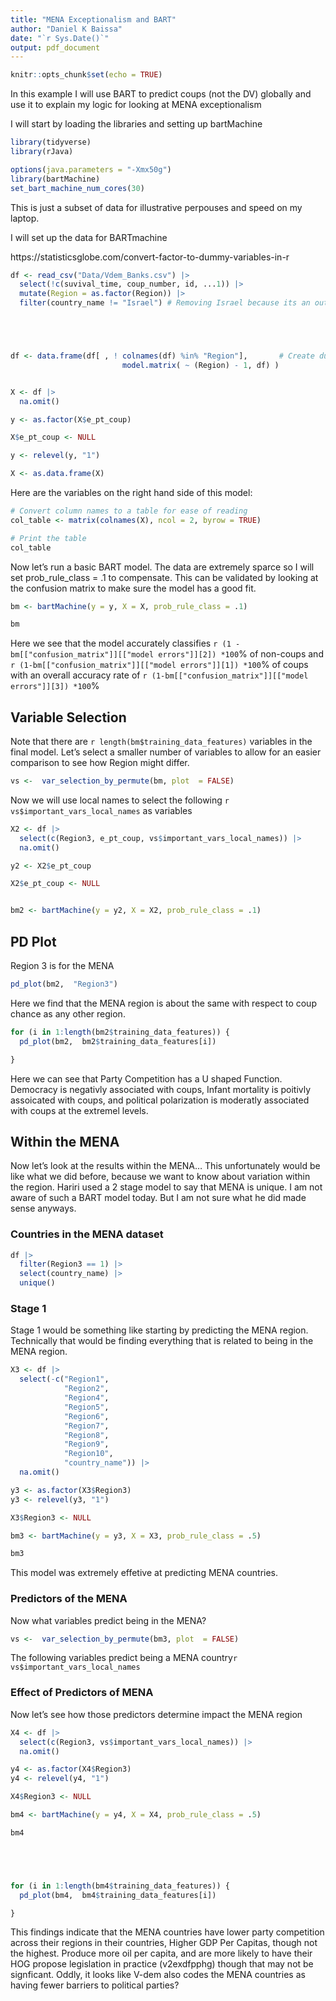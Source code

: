 ```yaml
---
title: "MENA Exceptionalism and BART"
author: "Daniel K Baissa"
date: "`r Sys.Date()`"
output: pdf_document
---
```


```r
knitr::opts_chunk$set(echo = TRUE)
```

In this example I will use BART to predict coups (not the DV) globally and use it to explain my logic for looking at MENA exceptionalism

I will start by loading the libraries and setting up bartMachine

```r
library(tidyverse)
library(rJava)

options(java.parameters = "-Xmx50g")     
library(bartMachine)
set_bart_machine_num_cores(30)
```


This is just a subset of data for illustrative perpouses and speed on my laptop.

I will set up the data for BARTmachine

https://statisticsglobe.com/convert-factor-to-dummy-variables-in-r
```r
df <- read_csv("Data/Vdem_Banks.csv") |> 
  select(!c(suvival_time, coup_number, id, ...1)) |> 
  mutate(Region = as.factor(Region)) |> 
  filter(country_name != "Israel") # Removing Israel because its an outlier in the MENA





df <- data.frame(df[ , ! colnames(df) %in% "Region"],       # Create dummy data
                         model.matrix( ~ (Region) - 1, df) )


X <- df |> 
  na.omit()

y <- as.factor(X$e_pt_coup)

X$e_pt_coup <- NULL

y <- relevel(y, "1")

X <- as.data.frame(X)
```

Here are the variables on the right hand side of this model:

```r
# Convert column names to a table for ease of reading
col_table <- matrix(colnames(X), ncol = 2, byrow = TRUE)

# Print the table
col_table
```


Now let's run a basic BART model. The data are extremely sparce so I will set prob_rule_class = .1 to compensate. This can be validated by looking at the confusion matrix to make sure the model has a good fit.

```r
bm <- bartMachine(y = y, X = X, prob_rule_class = .1)
```

```r
bm
```

Here we see that the model accurately classifies `r (1 - bm[["confusion_matrix"]][["model errors"]][2]) *100`\% of non-coups and `r (1-bm[["confusion_matrix"]][["model errors"]][1]) *100`\% of coups with an overall accuracy rate of `r (1-bm[["confusion_matrix"]][["model errors"]][3]) *100`\%


## Variable Selection

Note that there are `r length(bm$training_data_features)` variables in the final model. Let's select a smaller number of variables to allow for an easier comparison to see how Region might differ.

```r
vs <-  var_selection_by_permute(bm, plot  = FALSE)

```

Now we will use local names to select the following `r vs$important_vars_local_names` as variables


```r
X2 <- df |> 
  select(c(Region3, e_pt_coup, vs$important_vars_local_names)) |> 
  na.omit()

y2 <- X2$e_pt_coup

X2$e_pt_coup <- NULL


bm2 <- bartMachine(y = y2, X = X2, prob_rule_class = .1)

```


## PD Plot

Region 3 is for the MENA

```r

pd_plot(bm2,  "Region3")
```

Here we find that the MENA region is about the same with respect to coup chance as any other region.

```r
for (i in 1:length(bm2$training_data_features)) {
  pd_plot(bm2,  bm2$training_data_features[i])

}


```

Here we can see that Party Competition has a U shaped Function. Democracy is negativly associated with coups, Infant mortality is poitivly assoicated with coups, and political polarization is moderatly associated with coups at the extremel levels. 

## Within the MENA

Now let's look at the results within the MENA... This unfortunately would be like what we did before, because we want to know about variation within the region. Hariri used a 2 stage model to say that MENA is unique. I am not aware of such a BART model today. But I am not sure what he did made sense anyways.


### Countries in the MENA dataset

```r
df |> 
  filter(Region3 == 1) |> 
  select(country_name) |> 
  unique()


```

### Stage 1

Stage 1 would be something like starting by predicting the MENA region. Technically that would be finding everything that is related to being in the MENA region. 



```r
X3 <- df |> 
  select(-c("Region1", 
            "Region2",
            "Region4",
            "Region5",
            "Region6",
            "Region7",
            "Region8",
            "Region9",
            "Region10",
            "country_name")) |> 
  na.omit()

y3 <- as.factor(X3$Region3)
y3 <- relevel(y3, "1")

X3$Region3 <- NULL

bm3 <- bartMachine(y = y3, X = X3, prob_rule_class = .5)

bm3
```

This model was extremely effetive at predicting MENA countries.


### Predictors of the MENA

Now what variables predict being in the MENA?

```r
vs <-  var_selection_by_permute(bm3, plot  = FALSE)

```

The following variables predict being a MENA country`r vs$important_vars_local_names`


### Effect of Predictors of MENA

Now let's see how those predictors determine impact the MENA region


```r

X4 <- df |> 
  select(c(Region3, vs$important_vars_local_names)) |> 
  na.omit()

y4 <- as.factor(X4$Region3)
y4 <- relevel(y4, "1")

X4$Region3 <- NULL

bm4 <- bartMachine(y = y4, X = X4, prob_rule_class = .5)

bm4





for (i in 1:length(bm4$training_data_features)) {
  pd_plot(bm4,  bm4$training_data_features[i])

}
```


This findings indicate that the MENA countries have lower party competition across their regions in their countries, Higher GDP Per Capitas, though not the highest. Produce more oil per capita, and are more likely to have their HOG propose legislation in practice (v2exdfpphg) though that may not be signficant. Oddly, it looks like V-dem also codes the MENA countries as having fewer barriers to political parties? 

